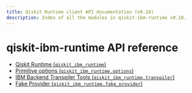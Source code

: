 ```yaml
---
title: Qiskit Runtime client API documentation (v0.18)
description: Index of all the modules in qiskit-ibm-runtime v0.18.
---
```


# qiskit-ibm-runtime API reference

*   [Qiskit Runtime (`qiskit_ibm_runtime`)](runtime_service)
*   [Primitive options (`qiskit_ibm_runtime.options`)](options)
*   [IBM Backend Transpiler Tools (`qiskit_ibm_runtime.transpiler`)](transpiler)
*   [Fake Provider (`qiskit_ibm_runtime.fake_provider`)](fake_provider)

